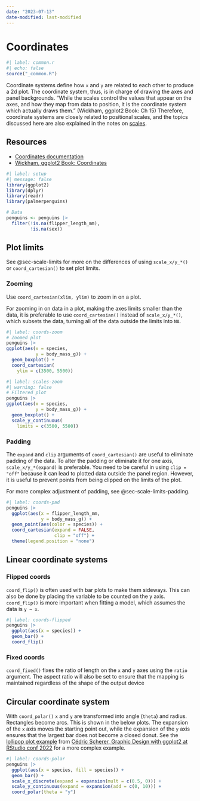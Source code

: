 ```yaml
---
date: "2023-07-13"
date-modified: last-modified
---
```


# Coordinates {#sec-coords}

```r
#| label: common.r
#| echo: false
source("_common.R")
```

Coordinate systems define how `x` and `y` are related to each other to produce a 2d plot. The coordinate system, thus, is in charge of drawing the axes and panel backgrounds. "While the scales control the values that appear on the axes, and how they map from data to position, it is the coordinate system which actually draws them." (Wickham, ggplot2 Book: Ch 15) Therefore, coordinate systems are closely related to positional scales, and the topics discussed here are also explained in the notes on [scales](02-scales.qmd#sec-scale-limits).

## Resources {#sec-coords-resources}

- [Coordinates documentation](https://ggplot2.tidyverse.org/reference/index.html#coordinate-systems)
- [Wickham, ggplot2 Book: Coordinates](https://ggplot2-book.org/coord.html)

```r
#| label: setup
#| message: false
library(ggplot2)
library(dplyr)
library(readr)
library(palmerpenguins)

# Data
penguins <- penguins |> 
  filter(!is.na(flipper_length_mm),
         !is.na(sex))
```

## Plot limits {#sec-coords-limits}
See @sec-scale-limits for more on the differences of using `scale_x/y_*()` or `coord_cartesian()` to set plot limits.

### Zooming {#sec-coords-zoom}
Use `coord_cartesian(xlim, ylim)` to zoom in on a plot.

For zooming in on data in a plot, making the axes limits smaller than the data, it is preferable to use `coord_cartesian()` instead of `scale_x/y_*()`, which subsets the data, turning all of the data outside the limits into `NA`.

::: {layout-ncol="2"}
```r
#| label: coords-zoom
# Zoomed plot
penguins |> 
ggplot(aes(x = species,
           y = body_mass_g)) +
  geom_boxplot() +
  coord_cartesian(
    ylim = c(3500, 5500))
```

```r
#| label: scales-zoom
#| warning: false
# Filtered plot
penguins |> 
ggplot(aes(x = species,
           y = body_mass_g)) +
  geom_boxplot() +
  scale_y_continuous(
    limits = c(3500, 5500))
```
:::

### Padding {#sec-coords-pad}
The `expand` and `clip` arguments of `coord_cartesian()` are useful to eliminate padding of the data. To alter the padding or eliminate it for one axis, `scale_x/y_*(expand)` is preferable. You need to be careful in using `clip = "off"` because it can lead to plotted data outside the panel region. However, it is useful to prevent points from being clipped on the limits of the plot.

For more complex adjustment of padding, see @sec-scale-limits-padding.

```r
#| label: coords-pad
penguins |> 
  ggplot(aes(x = flipper_length_mm,
             y = body_mass_g)) + 
  geom_point(aes(color = species)) + 
  coord_cartesian(expand = FALSE,
                  clip = "off") + 
  theme(legend.position = "none")
```

## Linear coordinate systems {#sec-coords-linear}

### Flipped coords {#sec-coords-flipped}
`coord_flip()` is often used with bar plots to make them sideways. This can also be done by placing the variable to be counted on the y axis. `coord_flip()` is more important when fitting a model, which assumes the data is `y ~ x`.

```r
#| label: coords-flipped
penguins |> 
  ggplot(aes(x = species)) + 
  geom_bar() + 
  coord_flip()
```

### Fixed coords {#sec-coords-fixed}
`coord_fixed()` fixes the ratio of length on the `x` and `y` axes using the `ratio` argument. The aspect ratio will also be set to ensure that the mapping is maintained regardless of the shape of the output device

## Circular coordinate system {#sec-coords-circular}
With `coord_polar()` `x` and `y` are transformed into angle (`theta`) and radius. Rectangles become arcs. This is shown in the below plots. The expansion of the `x` axis moves the starting point out, while the expansion of the `y` axis ensures that the largest bar does not become a closed donut. See the [lollipop plot example](02-ggplot2-rstudioconf-2022.qmd#sec-rs22-gd-lollipop) from [Cédric Scherer, Graphic Design with ggplot2 at RStudio conf 2022](https://rstudio-conf-2022.github.io/ggplot2-graphic-design/) for a more complex example.

```r
#| label: coords-polar
penguins |> 
  ggplot(aes(x = species, fill = species)) + 
  geom_bar() + 
  scale_x_discrete(expand = expansion(mult = c(0.5, 0))) + 
  scale_y_continuous(expand = expansion(add = c(0, 10))) + 
  coord_polar(theta = "y")
```
